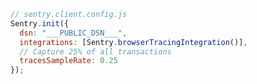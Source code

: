 ```javascript
// sentry.client.config.js
Sentry.init({
  dsn: "___PUBLIC_DSN___",
  integrations: [Sentry.browserTracingIntegration()],
  // Capture 25% of all transactions
  tracesSampleRate: 0.25
});
```